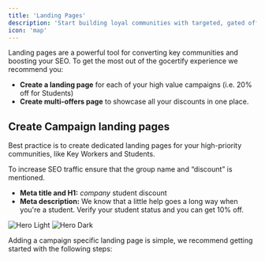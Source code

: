 ```yaml
---
title: 'Landing Pages'
description: 'Start building loyal communities with targeted, gated offers.'
icon: 'map'
---
```




Landing pages are a powerful tool for converting key communities and boosting your SEO. To get the most out of the gocertify experience we recommend you: 


  * **Create a landing page** for each of your high value campaigns (i.e. 20% off for Students) 
  * **Create multi-offers page** to showcase all your discounts in one place. 

## Create Campaign landing pages
<Tip>
  Best practice is to create dedicated landing pages for your high-priority communities, like Key Workers and Students.

  To increase SEO traffic ensure that the group name and “discount” is mentioned.

  - **Meta title and H1:** _company_ student discount
  - **Meta description:** We know that a little help goes a long way when you're a student. Verify your student status and you can get 10% off.

</Tip>

<Frame caption="LK Bennetts campaign pages drive evergreen revenue growth YoY.">
  <img
    className="block dark:hidden"
    src="/images/LKBennett-iFrame.png"
    alt="Hero Light"
  />
  <img
    className="hidden dark:block"
    src="/images/LKBennett-iFrame.png"
    alt="Hero Dark"
  />
</Frame>

Adding a campaign specific landing page is simple, we recommend getting started with the following steps:


<LandingPageSteps />

 

